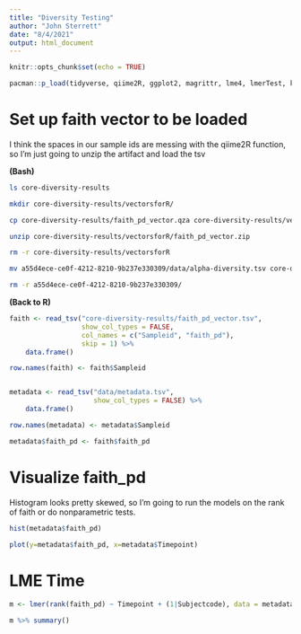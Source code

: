 ```yaml
---
title: "Diversity Testing"
author: "John Sterrett"
date: "8/4/2021"
output: html_document
---
```


```r
knitr::opts_chunk$set(echo = TRUE)

pacman::p_load(tidyverse, qiime2R, ggplot2, magrittr, lme4, lmerTest, knitr)
```

# Set up faith vector to be loaded

I think the spaces in our sample ids are messing with the qiime2R function, so I'm just going to unzip the artifact and load the tsv

**(Bash)**
```bash
ls core-diversity-results

mkdir core-diversity-results/vectorsforR/

cp core-diversity-results/faith_pd_vector.qza core-diversity-results/vectorsforR/faith_pd_vector.zip

unzip core-diversity-results/vectorsforR/faith_pd_vector.zip 

rm -r core-diversity-results/vectorsforR

mv a55d4ece-ce0f-4212-8210-9b237e330309/data/alpha-diversity.tsv core-diversity-results/faith_pd_vector.tsv

rm -r a55d4ece-ce0f-4212-8210-9b237e330309/
```


**(Back to R)**
```r

faith <- read_tsv("core-diversity-results/faith_pd_vector.tsv", 
                  show_col_types = FALSE, 
                  col_names = c("Sampleid", "faith_pd"),
                  skip = 1) %>% 
    data.frame()

row.names(faith) <- faith$Sampleid


metadata <- read_tsv("data/metadata.tsv", 
                     show_col_types = FALSE) %>% 
    data.frame()

row.names(metadata) <- metadata$Sampleid

metadata$faith_pd <- faith$faith_pd
```

# Visualize faith_pd

Histogram looks pretty skewed, so I'm going to run the models on the rank of faith or do nonparametric tests.

```r
hist(metadata$faith_pd)

plot(y=metadata$faith_pd, x=metadata$Timepoint)
```


# LME Time
```r
m <- lmer(rank(faith_pd) ~ Timepoint + (1|Subjectcode), data = metadata) 

m %>% summary()

```


